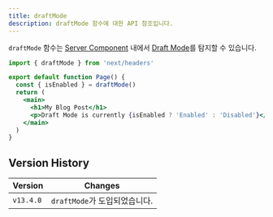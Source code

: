 ```yaml
---
title: draftMode
description: draftMode 함수에 대한 API 참조입니다.
---
```


`draftMode` 함수는 [Server Component](/docs/getting-started/react-essentials) 내에서 [Draft Mode](/docs/app/building-your-application/configuring/draft-mode)를 탐지할 수 있습니다.

```jsx filename="app/page.js"
import { draftMode } from 'next/headers'

export default function Page() {
  const { isEnabled } = draftMode()
  return (
    <main>
      <h1>My Blog Post</h1>
      <p>Draft Mode is currently {isEnabled ? 'Enabled' : 'Disabled'}</p>
    </main>
  )
}
```

## Version History

| Version   | Changes                 |
| --------- | ----------------------- |
| `v13.4.0` | `draftMode`가 도입되었습니다. |
